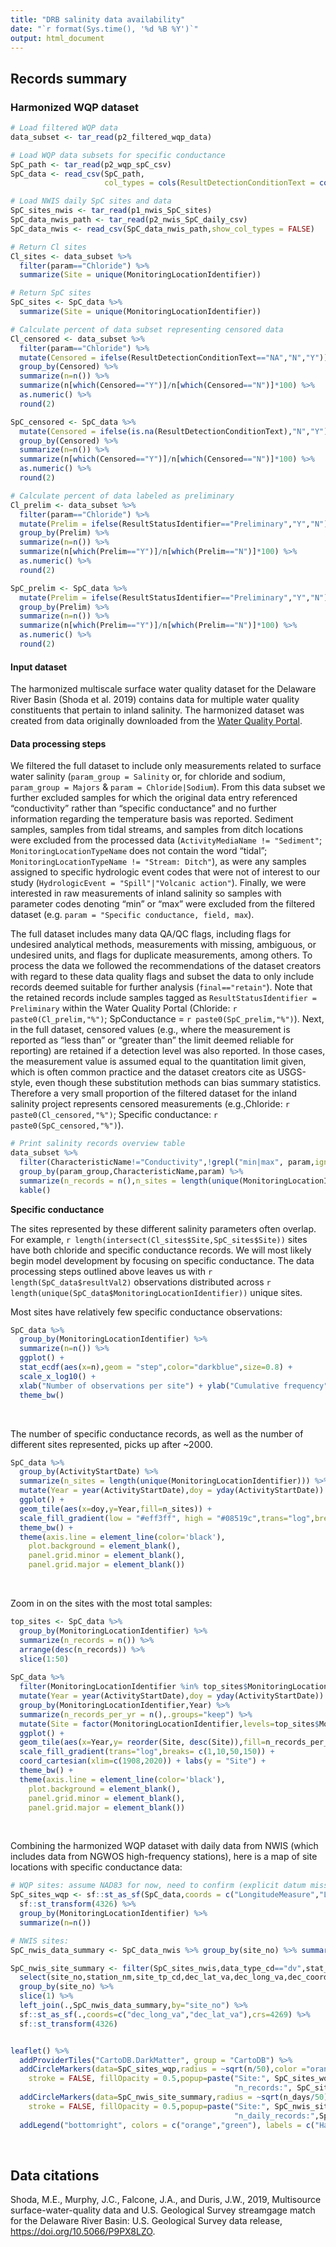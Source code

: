```yaml
---
title: "DRB salinity data availability"
date: "`r format(Sys.time(), '%d %B %Y')`"
output: html_document
---
```


## Records summary  
  

### Harmonized WQP dataset

```r

# Load filtered WQP data
data_subset <- tar_read(p2_filtered_wqp_data)

# Load WQP data subsets for specific conductance 
SpC_path <- tar_read(p2_wqp_spC_csv)
SpC_data <- read_csv(SpC_path,
                     col_types = cols(ResultDetectionConditionText = col_character()))

# Load NWIS daily SpC sites and data
SpC_sites_nwis <- tar_read(p1_nwis_SpC_sites)
SpC_data_nwis_path <- tar_read(p2_nwis_SpC_daily_csv)
SpC_data_nwis <- read_csv(SpC_data_nwis_path,show_col_types = FALSE)

# Return Cl sites
Cl_sites <- data_subset %>%
  filter(param=="Chloride") %>%
  summarize(Site = unique(MonitoringLocationIdentifier))

# Return SpC sites
SpC_sites <- SpC_data %>%
  summarize(Site = unique(MonitoringLocationIdentifier))

# Calculate percent of data subset representing censored data
Cl_censored <- data_subset %>% 
  filter(param=="Chloride") %>%
  mutate(Censored = ifelse(ResultDetectionConditionText=="NA","N","Y")) %>%
  group_by(Censored) %>%
  summarize(n=n()) %>%
  summarize(n[which(Censored=="Y")]/n[which(Censored=="N")]*100) %>%
  as.numeric() %>%
  round(2)

SpC_censored <- SpC_data %>% 
  mutate(Censored = ifelse(is.na(ResultDetectionConditionText),"N","Y")) %>%
  group_by(Censored) %>%
  summarize(n=n()) %>%
  summarize(n[which(Censored=="Y")]/n[which(Censored=="N")]*100) %>%
  as.numeric() %>%
  round(2)

# Calculate percent of data labeled as preliminary
Cl_prelim <- data_subset %>% 
  filter(param=="Chloride") %>%
  mutate(Prelim = ifelse(ResultStatusIdentifier=="Preliminary","Y","N")) %>%
  group_by(Prelim) %>%
  summarize(n=n()) %>%
  summarize(n[which(Prelim=="Y")]/n[which(Prelim=="N")]*100) %>%
  as.numeric() %>%
  round(2)

SpC_prelim <- SpC_data %>%
  mutate(Prelim = ifelse(ResultStatusIdentifier=="Preliminary","Y","N")) %>%
  group_by(Prelim) %>%
  summarize(n=n()) %>%
  summarize(n[which(Prelim=="Y")]/n[which(Prelim=="N")]*100) %>%
  as.numeric() %>%
  round(2)

```
  
#### Input dataset  
The harmonized multiscale surface water quality dataset for the Delaware River Basin (Shoda et al. 2019) contains data for multiple water quality constituents that pertain to inland salinity. The harmonized dataset was created from data originally downloaded from the [Water Quality Portal](https://www.waterqualitydata.us/).

#### Data processing steps   
We filtered the full dataset to include only measurements related to surface water salinity (`param_group = Salinity` or, for chloride and sodium, `param_group = Majors` & `param = Chloride|Sodium`). From this data subset we further excluded samples for which the original data entry referenced "conductivity" rather than "specific conductance" and no further information regarding the temperature basis was reported. Sediment samples, samples from tidal streams, and samples from ditch locations were excluded from the processed data (`ActivityMediaName != "Sediment"`; `MonitoringLocationTypeName` does not contain the word "tidal"; `MonitoringLocationTypeName != "Stream: Ditch"`), as were any samples assigned to specific hydrologic event codes that were not of interest to our study (`HydrologicEvent = "Spill"|"Volcanic action"`). Finally, we were interested in raw measurements of inland salinity so samples with parameter codes denoting "min" or "max" were excluded from the filtered dataset (e.g. `param = "Specific conductance, field, max`).    
  
The full dataset includes many data QA/QC flags, including flags for undesired analytical methods, measurements with missing, ambiguous, or undesired units, and flags for duplicate measurements, among others. To process the data we followed the recommendations of the dataset creators with regard to these data quality flags and subset the data to only include records deemed suitable for further analysis (`final=="retain"`). Note that the retained records include samples tagged as `ResultStatusIdentifier = Preliminary` within the Water Quality Portal (Chloride: `r paste0(Cl_prelim,"%")`; SpConductance = `r paste0(SpC_prelim,"%")`). Next, in the full dataset, censored values (e.g., where the measurement is reported as "less than" or "greater than" the limit deemed reliable for reporting) are retained if a detection level was also reported. In those cases, the measurement value is assumed equal to the quantitation limit given, which is often common practice and the dataset creators cite as USGS-style, even though these substitution methods can bias summary statistics. Therefore a very small proportion of the filtered dataset for the inland salinity project represents censored measurements (e.g.,Chloride: `r paste0(Cl_censored,"%")`; Specific conductance: `r paste0(SpC_censored,"%")`).  


```r

# Print salinity records overview table
data_subset %>% 
  filter(CharacteristicName!="Conductivity",!grepl("min|max", param,ignore.case = TRUE)) %>%
  group_by(param_group,CharacteristicName,param) %>% 
  summarize(n_records = n(),n_sites = length(unique(MonitoringLocationIdentifier)),.groups="keep") %>%
  kable()

```

**Specific conductance**  

The sites represented by these different salinity parameters often overlap. For example, `r length(intersect(Cl_sites$Site,SpC_sites$Site))` sites have both chloride and specific conductance records. We will most likely begin model development by focusing on specific conductance. The data processing steps outlined above leaves us with `r length(SpC_data$resultVal2)` observations distributed across `r length(unique(SpC_data$MonitoringLocationIdentifier))` unique sites.  

Most sites have relatively few specific conductance observations:

```r

SpC_data %>% 
  group_by(MonitoringLocationIdentifier) %>% 
  summarize(n=n()) %>%
  ggplot() + 
  stat_ecdf(aes(x=n),geom = "step",color="darkblue",size=0.8) + 
  scale_x_log10() + 
  xlab("Number of observations per site") + ylab("Cumulative frequency") +
  theme_bw() 

```

<br>  

The number of specific conductance records, as well as the number of different sites represented, picks up after ~2000.   

```r

SpC_data %>% 
  group_by(ActivityStartDate) %>% 
  summarize(n_sites = length(unique(MonitoringLocationIdentifier))) %>% 
  mutate(Year = year(ActivityStartDate),doy = yday(ActivityStartDate)) %>% 
  ggplot() +
  geom_tile(aes(x=doy,y=Year,fill=n_sites)) + 
  scale_fill_gradient(low = "#eff3ff", high = "#08519c",trans="log",breaks= c(1,5,50)) + 
  theme_bw() + 
  theme(axis.line = element_line(color='black'),
    plot.background = element_blank(),
    panel.grid.minor = element_blank(),
    panel.grid.major = element_blank())

```

<br>

Zoom in on the sites with the most total samples:  

```r

top_sites <- SpC_data %>% 
  group_by(MonitoringLocationIdentifier) %>% 
  summarize(n_records = n()) %>% 
  arrange(desc(n_records)) %>%
  slice(1:50) 
  
SpC_data %>% 
  filter(MonitoringLocationIdentifier %in% top_sites$MonitoringLocationIdentifier) %>%
  mutate(Year = year(ActivityStartDate),doy = yday(ActivityStartDate)) %>%
  group_by(MonitoringLocationIdentifier,Year) %>%
  summarize(n_records_per_yr = n(),.groups="keep") %>%
  mutate(Site = factor(MonitoringLocationIdentifier,levels=top_sites$MonitoringLocationIdentifier)) %>%
  ggplot() +
  geom_tile(aes(x=Year,y= reorder(Site, desc(Site)),fill=n_records_per_yr)) + 
  scale_fill_gradient(trans="log",breaks= c(1,10,50,150)) + 
  coord_cartesian(xlim=c(1908,2020)) + labs(y = "Site") +
  theme_bw() + 
  theme(axis.line = element_line(color='black'),
    plot.background = element_blank(),
    panel.grid.minor = element_blank(),
    panel.grid.major = element_blank())

```

<br>  

Combining the harmonized WQP dataset with daily data from NWIS (which includes data from NGWOS high-frequency stations), here is a map of site locations with specific conductance data:  

```r

# WQP sites: assume NAD83 for now, need to confirm (explicit datum missing in metadata?)
SpC_sites_wqp <- sf::st_as_sf(SpC_data,coords = c("LongitudeMeasure","LatitudeMeasure"),crs=4269) %>% 
  sf::st_transform(4326) %>%
  group_by(MonitoringLocationIdentifier) %>% 
  summarize(n=n()) 

# NWIS sites:
SpC_nwis_data_summary <- SpC_data_nwis %>% group_by(site_no) %>% summarize(n_days=n())

SpC_nwis_site_summary <- filter(SpC_sites_nwis,data_type_cd=="dv",stat_cd=="00003") %>%
  select(site_no,station_nm,site_tp_cd,dec_lat_va,dec_long_va,dec_coord_datum_cd,parm_cd,stat_cd) %>%
  group_by(site_no) %>%
  slice(1) %>%
  left_join(.,SpC_nwis_data_summary,by="site_no") %>%
  sf::st_as_sf(.,coords=c("dec_long_va","dec_lat_va"),crs=4269) %>%
  sf::st_transform(4326) 


leaflet() %>%
  addProviderTiles("CartoDB.DarkMatter", group = "CartoDB") %>%
  addCircleMarkers(data=SpC_sites_wqp,radius = ~sqrt(n/50),color ="orange",
    stroke = FALSE, fillOpacity = 0.5,popup=paste("Site:", SpC_sites_wqp$MonitoringLocationIdentifier,"<br>",
                                                  "n_records:", SpC_sites_wqp$n)) %>%
  addCircleMarkers(data=SpC_nwis_site_summary,radius = ~sqrt(n_days/50),color ="green",
    stroke = FALSE, fillOpacity = 0.5,popup=paste("Site:", SpC_nwis_site_summary$site_no,"<br>",
                                                  "n_daily_records:",SpC_nwis_site_summary$n_days)) %>%
  addLegend("bottomright", colors = c("orange","green"), labels = c("Harmonized WQP dataset","NWIS daily data")) 

```

<br>  

## Data citations  

Shoda, M.E., Murphy, J.C., Falcone, J.A., and Duris, J.W., 2019, Multisource surface-water-quality data and U.S. Geological Survey streamgage match for the Delaware River Basin: U.S. Geological Survey data release, [https://doi.org/10.5066/P9PX8LZO](https://doi.org/10.5066/P9PX8LZO).

<br>  